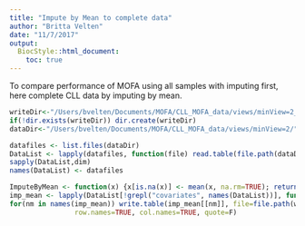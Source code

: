 ```yaml
---
title: "Impute by Mean to complete data"
author: "Britta Velten"
date: "11/7/2017"
output:
  BiocStyle::html_document:
    toc: true
---
```


To compare performance of MOFA using all samples with imputing first, here complete CLL data by imputing by mean.

```r
writeDir<-"/Users/bvelten/Documents/MOFA/CLL_MOFA_data/views/minView=2_completedByMean/"
if(!dir.exists(writeDir)) dir.create(writeDir)
dataDir<-"/Users/bvelten/Documents/MOFA/CLL_MOFA_data/views/minView=2/"
```

```r
datafiles <- list.files(dataDir)
DataList <- lapply(datafiles, function(file) read.table(file.path(dataDir, file))) #fread does not support rownames?
sapply(DataList,dim)
names(DataList) <- datafiles
```


```r
ImputeByMean <- function(x) {x[is.na(x)] <- mean(x, na.rm=TRUE); return(x)}
imp_mean <- lapply(DataList[!grepl("covariates", names(DataList))], function(dat) apply(dat,2,ImputeByMean))
for(nm in names(imp_mean)) write.table(imp_mean[[nm]], file=file.path(writeDir,nm),
                row.names=TRUE, col.names=TRUE, quote=F)
```


